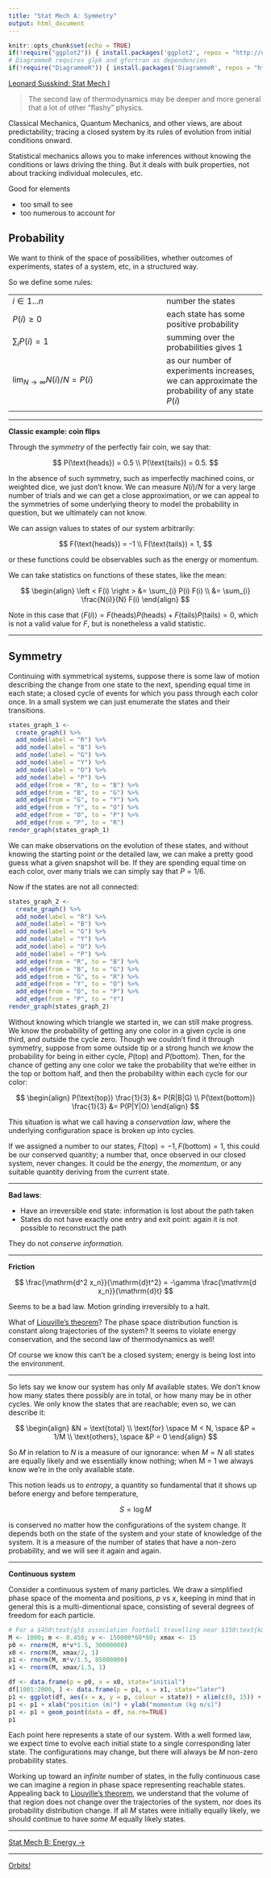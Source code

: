 ```yaml
---
title: "Stat Mech A: Symmetry"
output: html_document
---
```


```r
knitr::opts_chunk$set(echo = TRUE)
if(!require("ggplot2")) { install.packages('ggplot2', repos = "http://cran.us.r-project.org"); library("ggplot2") }
# DiagrammeR requires glpk and gfortran as dependencies
if(!require("DiagrammeR")) { install.packages('DiagrammeR', repos = "http://cran.us.r-project.org"); library("DiagrammeR") }
```

[Leonard Susskind: Stat Mech I](https://youtu.be/D1RzvXDXyqA?feature=shared)

> The second law of thermodynamics may be deeper and more general that a lot of other "flashy" physics.

Classical Mechanics, Quantum Mechanics, and other views, are about predictability; tracing a closed system by its rules of evolution from initial conditions onward.

Statistical mechanics allows you to make inferences without knowing the conditions or laws driving the thing. But it deals with bulk properties, not about tracking individual molecules, etc.

Good for elements

- too small to see
- too numerous to account for

## Probability

We want to think of the space of possibilities, whether outcomes of experiments, states of a system, etc, in a structured way.

So we define some rules:

|                                   |                       |
|-----------------------------------|-----------------------|
| $i \in 1...n$                     | number the states     |
| $P(i) \geq 0$                     | each state has some positive probability |
| $\sum_{i} P(i) = 1$               | summing over the probabilities gives $1$ |
| $\lim_{N \rightarrow \infty} N(i)/N = P(i)$ | as our number of experiments increases, we can approximate the probability of any state $P(i)$ |
|                                   |                       |

***

**Classic example: coin flips**

Through the *symmetry* of the perfectly fair coin, we say that:

$$
P(\text{heads}) = 0.5 \\
P(\text{tails}) = 0.5.
$$

In the absence of such symmetry, such as imperfectly machined coins, or weighted dice, we just don't know. We can measure $N(i)/N$ for a very large number of trials and we can get a close approximation, or we can appeal to the symmetries of some underlying theory to model the probability in question, but we ultimately can not know.

We can assign values to states of our system arbitrarily:

$$
F(\text{heads}) = -1 \\
F(\text{tails}) = 1,
$$

or these functions could be observables such as the energy or momentum.

We can take statistics on functions of these states, like the mean:


$$
\begin{align}
\left < F(i) \right > &= \sum_{i} P(i) F(i) \\
                      &= \sum_{i} \frac{N(i)}{N} F(i)
\end{align}
$$

Note in this case that $\left < F(i) \right > = F(\text{heads}) P(\text{heads}) + F(\text{tails}) P(\text{tails}) = 0$, which is not a valid value for $F$, but is nonetheless a valid statistic.

***

## Symmetry

Continuing with symmetrical systems, suppose there is some law of motion describing the change from one state to the next, spending equal time in each state; a closed cycle of events for which you pass through each color once. In a small system we can just enumerate the states and their transitions.

```r
states_graph_1 <-
  create_graph() %>%
  add_node(label = "R") %>%
  add_node(label = "B") %>%
  add_node(label = "G") %>%
  add_node(label = "Y") %>%
  add_node(label = "O") %>%
  add_node(label = "P") %>%
  add_edge(from = "R", to = "B") %>%
  add_edge(from = "B", to = "G") %>%
  add_edge(from = "G", to = "Y") %>%
  add_edge(from = "Y", to = "O") %>%
  add_edge(from = "O", to = "P") %>%
  add_edge(from = "P", to = "R")
render_graph(states_graph_1)
```

We can make observations on the evolution of these states, and without knowing the starting point or the detailed law, we can make a pretty good guess what a given snapshot will be. If they are spending equal time on each color, over many trials we can simply say that $P = 1/6$.

Now if the states are not all connected:

```r
states_graph_2 <-
  create_graph() %>%
  add_node(label = "R") %>%
  add_node(label = "B") %>%
  add_node(label = "G") %>%
  add_node(label = "Y") %>%
  add_node(label = "O") %>%
  add_node(label = "P") %>%
  add_edge(from = "R", to = "B") %>%
  add_edge(from = "B", to = "G") %>%
  add_edge(from = "G", to = "R") %>%
  add_edge(from = "Y", to = "O") %>%
  add_edge(from = "O", to = "P") %>%
  add_edge(from = "P", to = "Y")
render_graph(states_graph_2)
```

Without knowing which triangle we started in, we can still make progress. We know the probability of getting any one color in a given cycle is one third, and outside the cycle zero. Though we couldn't find it through symmetry, suppose from some outside tip or a strong hunch we *know* the probability for being in either cycle, $P(\text{top})$ and $P(\text{bottom})$. Then, for the chance of getting any one color we take the probability that we're either in the top or bottom half, and then the probability within each cycle for our color:

$$
\begin{align}
P(\text{top}) \frac{1}{3} &= P(R|B|G) \\
P(\text{bottom}) \frac{1}{3} &= P(P|Y|O)
\end{align}
$$

This situation is what we call having a *conservation law*, where the underlying configuration space is broken up into cycles.

If we assigned a number to our states, $F(\text{top}) = -1, F(\text{bottom}) = 1$, this could be our conserved quantity; a number that, once observed in our closed system, never changes. It could be the *energy*, the *momentum*, or any suitable quantity deriving from the current state.

***

**Bad laws**:

- Have an irreversible end state: information is lost about the path taken
- States do not have exactly one entry and exit point: again it is not possible to reconstruct the path

They do not *conserve information*.

***

**Friction**

$$
\frac{\mathrm{d^2 x_n}}{\mathrm{d}t^2} = -\gamma \frac{\mathrm{d x_n}}{\mathrm{d}t}
$$

Seems to be a bad law. Motion grinding irreversibly to a halt.

What of [Liouville's theorem](https://en.wikipedia.org/wiki/Liouville's_theorem_(Hamiltonian))? The phase space distribution function is constant along trajectories of the system? It seems to violate energy conservation, and the second law of thermodynamics as well! 

Of course we know this can't be a closed system; energy is being lost into the environment.

***

So lets say we know our system has only $M$ available states. We don't know how many states there possibly are in total, or how many may be in other cycles. We only know the states that are reachable; even so, we can describe it:

$$
\begin{align}
&N = \text{total} \\
\text{for} \space M < N, \space &P = 1/M \\
\text{others}, \space &P = 0
\end{align}
$$

So $M$ in relation to $N$ is a measure of our ignorance: when $M = N$ all states are equally likely and we essentially know nothing; when M = 1 we always know we're in the only available state.

This notion leads us to *entropy*, a quantity so fundamental that it shows up before energy and before temperature,

$$
S = \log M
$$

is conserved no matter how the configurations of the system change. It depends both on the state of the system and your state of knowledge of the system. It is a measure of the number of states that have a non-zero probability, and we will see it again and again.

***

**Continuous system**

Consider a continuous system of many particles. We draw a simplified phase space of the momenta and positions, $p$ vs $x$, keeping in mind that in general this is a multi-dimentional space, consisting of several degrees of freedom for each particle.

```r
# For a $450\text{g}$ association football travelling near $150\text{km/h}$ around a $15\text{m}$ gym:
M <- 1000; m <- 0.450; v <- 150000*60*60; xmax <- 15
p0 <- rnorm(M, m*v*1.5, 30000000)
x0 <- rnorm(M, xmax/2, 1)
p1 <- rnorm(M, m*v/1.5, 85000000)
x1 <- rnorm(M, xmax/1.5, 1)

df <- data.frame(p = p0, x = x0, state="initial")
df[1001:2000, ] <- data.frame(p = p1, x = x1, state="later")
p1 <- ggplot(df, aes(x = x, y = p, colour = state)) + xlim(c(0, 15)) + ylim(c(0, 500000000))
p1 <- p1 + xlab("position (m)") + ylab("momentum (kg m/s)")
p1 <- p1 + geom_point(data = df, na.rm=TRUE)
p1
```

Each point here represents a state of our system. With a well formed law, we expect time to evolve each initial state to a single corresponding later state. The configurations may change, but there will always be $M$ non-zero probability states.

Working up toward an *infinite* number of states, in the fully continuous case we can imagine a region in phase space representing reachable states. Appealing back to [Liouville's theorem](https://en.wikipedia.org/wiki/Liouville's_theorem_(Hamiltonian)), we understand that the volume of that region does not change over the trajectories of the system, nor does its probability distribution change. If all $M$ states were initially equally likely, we should continue to have *some* $M$ equally likely states.

***

[Stat Mech B: Energy ->](./stat_mech_b.html)

***

[Orbits!](../index.html)
